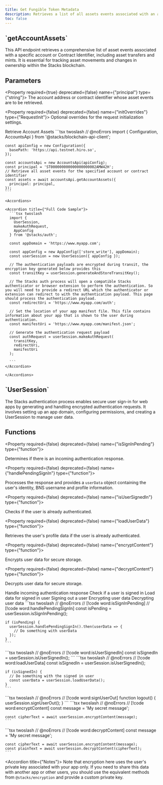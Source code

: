 ```yaml
---
title: Get Fungible Token Metadata
description: Retrieves a list of all assets events associated with an account or a Contract Identifier.
toc: false
---
```




<Root>

<API className='api my-3'>

<div className='flex-1'>

<h2 className='mt-0'>`getAccountAssets`</h2>

This API endpoint retrieves a comprehensive list of asset events associated with a specific account or Contract Identifier, including asset transfers and mints. It is essential for tracking asset movements and changes in ownership within the Stacks blockchain.

## Parameters

<Property required={true} deprecated={false} name={"principal"} type={"string"}>
The account address or contract identifier whose asset events are to be retrieved.
</Property>

<Property required={false} deprecated={false} name={"initOverrides"} type={"RequestInit"}>
Optional overrides for the request initialization settings.
</Property>

</div>

<APIExample>

<Tabs defaultValue="get-assets">
  <TabsList className='flex flex-wrap'>
    <TabsTrigger value="get-assets" className='tab group'>
      <Badge className='badge transition-colors'>Retrieve Account Assets</Badge>
    </TabsTrigger>
  </TabsList>
  <TabsContent value="get-assets">
    ```tsx twoslash
    // @noErrors
    import { Configuration, AccountsApi } from '@stacks/blockchain-api-client';
    
    const apiConfig = new Configuration({
      basePath: 'https://api.testnet.hiro.so',
    });

    const accountsApi = new AccountsApi(apiConfig);
    const principal = 'ST000000000000000000002AMW42H';
    // Retrieve all asset events for the specified account or contract identifier
    const assets = await accountsApi.getAccountAssets({
      principal: principal,
    });
    ```

    <Accordions>

    <Accordion title={"Full Code Sample"}>
      ```tsx twoslash
      import {
        UserSession,
        makeAuthRequest,
        AppConfig
      } from '@stacks/auth';

      const appDomain = 'https://www.myapp.com';

      const appConfig = new AppConfig(['store_write'], appDomain);
      const userSession = new UserSession({ appConfig });

      // The authentication payloads are encrypted during transit, the encryption key generated below provides this
      const transitKey = userSession.generateAndStoreTransitKey();
      
      // The Stacks auth process will open a compatible Stacks authenticator or browser extension to perform the authentication. So you will need to provide a redirect URL which the authenticator or extension can redirect to with the authentication payload. This page should process the authentication payload.
      const redirectUri = 'https://www.myapp.com/auth';

      // Set the location of your app manifest file. This file contains information about your app that is shown to the user during authentication.
      const manifestUri = 'https://www.myapp.com/manifest.json';

      // Generate the authentication request payload
      const authRequest = userSession.makeAuthRequest(
        transitKey,
        redirectUri,
        manifestUri
      );
      
      ```
    </Accordion>

    </Accordions>
  </TabsContent>
</Tabs>

</APIExample>

</API>

<API className='api my-3'>

<div className='flex-1'>

<h2 className='mt-0'>`UserSession`</h2>

The Stacks authentication process enables secure user sign-in for web apps by generating and handling encrypted authentication requests. It involves setting up an app domain, configuring permissions, and creating a UserSession to manage user data.

## Functions

<Property required={false} deprecated={false} name={"isSignInPending"} type={"function"}>

Determines if there is an incoming authentication response.

</Property>

<Property required={false} deprecated={false} name={"handlePendingSignIn"} type={"function"}>

Processes the response and provides a `userData` object containing the user's identity, BNS username and profile information.

</Property>

<Property required={false} deprecated={false} name={"isUserSignedIn"} type={"function"}>

Checks if the user is already authenticated.

</Property>

<Property required={false} deprecated={false} name={"loadUserData"} type={"function"}>

Retrieves the user's profile data if the user is already authenticated.

</Property>

<Property required={false} deprecated={false} name={"encryptContent"} type={"function"}>

Encrypts user data for secure storage.

</Property>

<Property required={false} deprecated={false} name={"decryptContent"} type={"function"}>

Decrypts user data for secure storage.

</Property>

</div>

<APIExample>
<Tabs defaultValue="pending">
  <TabsList className='flex flex-wrap'>
    <TabsTrigger value="pending" className='tab group'>
      <Badge className='badge transition-colors'>Handle incoming authentication response</Badge>
    </TabsTrigger>
    <TabsTrigger value="status" className='tab group'>
      <Badge className='badge transition-colors'>Check if a user is signed in</Badge>
    </TabsTrigger>
    <TabsTrigger value="user-data" className='tab group'>
      <Badge className='badge transition-colors'>Load data for signed in user</Badge>
    </TabsTrigger>
    <TabsTrigger value="sign-out" className='tab group'>
      <Badge className='badge transition-colors'>Signing out a user</Badge>
    </TabsTrigger>
    <TabsTrigger value="encrypt" className='tab group'>
      <Badge className='badge transition-colors'>Encrypting user data</Badge>
    </TabsTrigger>
    <TabsTrigger value="decrypt" className='tab group'>
      <Badge className='badge transition-colors'>Decrypting user data</Badge>
    </TabsTrigger>
  </TabsList>
  <TabsContent value="pending">
    ```tsx twoslash
    // @noErrors
    // [!code word:isSignInPending]
    // [!code word:handlePendingSignIn]
    const isPending = userSession.isSignInPending();

    if (isPending) {
      userSession.handlePendingSignIn().then(userData => {
        // Do something with userData
      });
    }
    ```
  </TabsContent>
  <TabsContent value='status'>
    ```tsx twoslash
    // @noErrors
    // [!code word:isUserSignedIn]
    const isSignedIn = userSession.isUserSignedIn();
    ```
  </TabsContent>
  <TabsContent value='user-data'>
    ```tsx twoslash
    // @noErrors
    // [!code word:loadUserData]
    const isSignedIn = userSession.isUserSignedIn();

    if (isSignedIn) {
      // Do something with the signed in user
      const userData = userSession.loadUserData();
    }
    ```
  </TabsContent>
  <TabsContent value='sign-out'>
    ```tsx twoslash
    // @noErrors
    // [!code word:signUserOut]
    function logout() {
      userSession.signUserOut();
    }
    ```
  </TabsContent>
  <TabsContent value='encrypt'>
    ```tsx twoslash
    // @noErrors
    // [!code word:encryptContent]
    const message = 'My secret message';

    const cipherText = await userSession.encryptContent(message);
    ```
  </TabsContent>
  <TabsContent value='decrypt'>
    ```tsx twoslash
    // @noErrors
    // [!code word:decryptContent]
    const message = 'My secret message';

    const cipherText = await userSession.encryptContent(message);
    const plainText = await userSession.decryptContent(cipherText);
    ```
  </TabsContent>
</Tabs>

<Accordions>

<Accordion title={"Notes"}>
  Note that encryption here uses the user's private key associated with your app only. If you need to share this data with another app or other users, you should use the equivalent methods from `@stacks/encryption` and provide a custom private key.
</Accordion>

</Accordions>

</APIExample>

</API>

</Root>